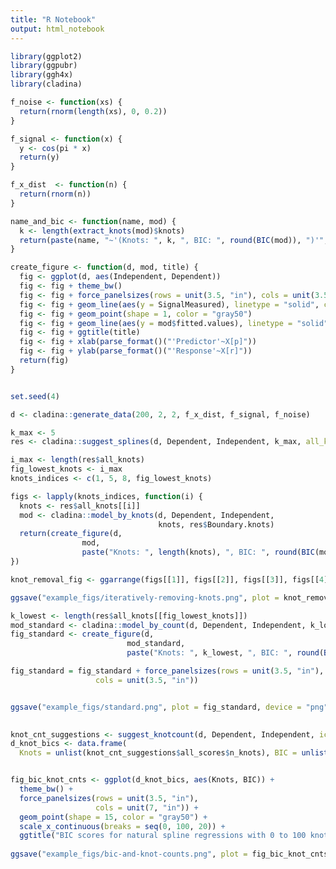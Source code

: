 ---
title: "R Notebook"
output: html_notebook
---

```{r}
library(ggplot2)
library(ggpubr)
library(ggh4x)
library(cladina)

f_noise <- function(xs) {
  return(rnorm(length(xs), 0, 0.2))
}

f_signal <- function(x) {
  y <- cos(pi * x)
  return(y)
}

f_x_dist  <- function(n) {
  return(rnorm(n))
}

name_and_bic <- function(name, mod) {
  k <- length(extract_knots(mod)$knots)
  return(paste(name, "~'(Knots: ", k, ", BIC: ", round(BIC(mod)), ")'", sep = ""))
}

create_figure <- function(d, mod, title) {
  fig <- ggplot(d, aes(Independent, Dependent))
  fig <- fig + theme_bw()
  fig <- fig + force_panelsizes(rows = unit(3.5, "in"), cols = unit(3.5, "in"))
  fig <- fig + geom_line(aes(y = SignalMeasured), linetype = "solid", color = "gray85", size = 1.7)
  fig <- fig + geom_point(shape = 1, color = "gray50")
  fig <- fig + geom_line(aes(y = mod$fitted.values), linetype = "solid", color = "black", size = 0.5)
  fig <- fig + ggtitle(title)
  fig <- fig + xlab(parse_format()("'Predictor'~X[p]")) 
  fig <- fig + ylab(parse_format()("'Response'~X[r]"))
  return(fig)
}


set.seed(4)

d <- cladina::generate_data(200, 2, 2, f_x_dist, f_signal, f_noise)

k_max <- 5
res <- cladina::suggest_splines(d, Dependent, Independent, k_max, all_knots = TRUE)

i_max <- length(res$all_knots)
fig_lowest_knots <- i_max
knots_indices <- c(1, 5, 8, fig_lowest_knots)

figs <- lapply(knots_indices, function(i) {
  knots <- res$all_knots[[i]]
  mod <- cladina::model_by_knots(d, Dependent, Independent, 
                                 knots, res$Boundary.knots)
  return(create_figure(d, 
                mod, 
                paste("Knots: ", length(knots), ", BIC: ", round(BIC(mod), 0), sep = "")))
})

knot_removal_fig <- ggarrange(figs[[1]], figs[[2]], figs[[3]], figs[[4]], nrow = 2, ncol = 2)

ggsave("example_figs/iteratively-removing-knots.png", plot = knot_removal_fig, device = "png", dpi = "print", height = 8.4, width = 8.4)

k_lowest <- length(res$all_knots[[fig_lowest_knots]])
mod_standard <- cladina::model_by_count(d, Dependent, Independent, k_lowest)
fig_standard <- create_figure(d, 
                          mod_standard, 
                          paste("Knots: ", k_lowest, ", BIC: ", round(BIC(mod_standard), 0), sep = ""))

fig_standard = fig_standard + force_panelsizes(rows = unit(3.5, "in"),
                   cols = unit(3.5, "in"))


ggsave("example_figs/standard.png", plot = fig_standard, device = "png", height = 4.2, width = 4.2)
  
```

```{r}

knot_cnt_suggestions <- suggest_knotcount(d, Dependent, Independent, icr_fn = BIC, all_scores = TRUE)
d_knot_bics <- data.frame(
  Knots = unlist(knot_cnt_suggestions$all_scores$n_knots), BIC = unlist(knot_cnt_suggestions$all_scores$scores))


fig_bic_knot_cnts <- ggplot(d_knot_bics, aes(Knots, BIC)) + 
  theme_bw() +
  force_panelsizes(rows = unit(3.5, "in"),
                   cols = unit(7, "in")) +
  geom_point(shape = 15, color = "gray50") +
  scale_x_continuous(breaks = seq(0, 100, 20)) +
  ggtitle("BIC scores for natural spline regressions with 0 to 100 knots")
  
ggsave("example_figs/bic-and-knot-counts.png", plot = fig_bic_knot_cnts, device = "png", height = 4.2, width = 8)
```
